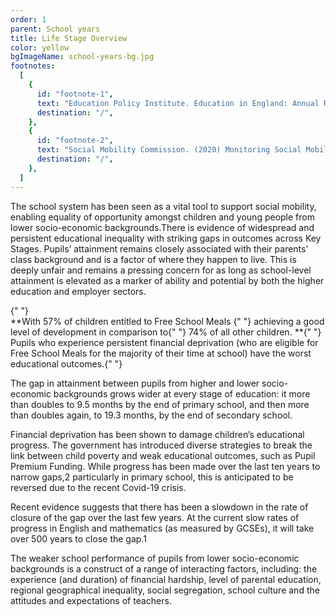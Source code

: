 ```yaml
---
order: 1
parent: School years
title: Life Stage Overview
color: yellow
bgImageName: school-years-bg.jpg
footnotes:
  [
    {
      id: "footnote-1",
      text: "Education Policy Institute. Education in England: Annual Report 2019",
      destination: "/",
    },
    {
      id: "footnote-2",
      text: "Social Mobility Commission. (2020) Monitoring Social Mobility, 2013-2020: Is thegovernment delivering on our recommendations?",
      destination: "/",
    },
  ]
---
```



The school system has been seen as a vital tool to support social mobility,
enabling equality of opportunity amongst children and young people from lower
socio-economic backgrounds.There is evidence of widespread and persistent
educational inequality with striking gaps in outcomes across Key Stages. Pupils’
attainment remains closely associated with their parents’ class background and
is a factor of where they happen to live. This is deeply unfair and remains a
pressing concern for as long as school-level attainment is elevated as a marker
of ability and potential by both the higher education and employer sectors.

<div>
  {" "}
  <SchoolYearsOverviewSVG /> <div style={{ "text-align": "center" }}>
    **With
    <span style={{ color: "var(--yellow)" }}>
      57% of children entitled to Free School Meals
    </span>{" "}
    achieving a good level of development in comparison to{" "}
    <span style={{ color: "var(--cobalt)" }}>74% of all other children.</span>
    **{" "}
  </div>
  Pupils who experience persistent financial deprivation (who are eligible for
  Free School Meals for the majority of their time at school) have the worst
  educational outcomes.{" "}
</div>

The gap in attainment between pupils from higher and lower socio-economic
backgrounds grows wider at every stage of education: it more than doubles to 9.5
months by the end of primary school, and then more than doubles again, to 19.3
months, by the end of secondary school.

Financial deprivation has been shown to damage children’s educational progress.
The government has introduced diverse strategies to break the link between child
poverty and weak educational outcomes, such as Pupil Premium Funding. While
progress has been made over the last ten years to narrow gaps,<FootnoteLink
linkId="footnote-2">2</FootnoteLink> particularly in primary school, this is
anticipated to be reversed due to the recent Covid-19 crisis.

Recent evidence suggests that there has been a slowdown in the rate of closure
of the gap over the last few years. At the current slow rates of progress in
English and mathematics (as measured by GCSEs), it will take over 500 years to
close the gap.<FootnoteLink linkId="footnote-1">1</FootnoteLink>

The weaker school performance of pupils from lower socio-economic backgrounds is
a construct of a range of interacting factors, including: the experience (and
duration) of financial hardship, level of parental education, regional
geographical inequality, social segregation, school culture and the attitudes
and expectations of teachers.

